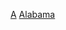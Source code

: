 {{Commonscat|Alumni of the University of Alabama}}

[[Category:阿拉巴馬大學|A]]
[[Category:阿拉巴马州各高校校友|Alabama]]